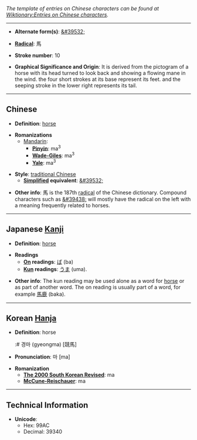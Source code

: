 ''The template of entries on Chinese characters can be found at [[Wiktionary:Entries on Chinese characters]].''

----

* '''Alternate form(s)''': [[&#39532;]]

* '''[[Wiktionary:Chinese radical | Radical]]''': &#39340;

* '''Stroke number''': 10

* '''Graphical Significance and Origin''': It is derived from the pictogram of a horse with its head turned to look back and showing a flowing mane in the wind. the four short strokes at its base represent its feet. and the seeping stroke in the lower right represents its tail.

----

== Chinese ==

* '''Definition''': [[horse]]

* '''Romanizations'''
** [[Mandarin]]:
*** '''[[Pinyin]]''': ma<sup>3</sup>
*** '''[[Wade-Giles]]''': ma<sup>3</sup>
*** '''[[Yale]]''': ma<sup>3</sup>

* '''Style''': [[traditional Chinese]] 
** '''[[simplified Chinese | Simplified]] equivalent''': [[&#39532;]]

* '''Other info''':  &#39340; is the 187th [[Chinese radical|radical]] of the Chinese dictionary.  Compound characters such as [[&#39438;]] will mostly have the radical on the left with a meaning frequently related to horses.

----


== Japanese [[Kanji]] ==

* '''Definition''': [[horse]]

* '''Readings'''
** '''[[On]] readings''': [[ば]] (ba)
** '''[[Kun]] readings''': [[うま]] (uma).

* '''Other info''':  The kun reading may be used alone as a word for [[horse]] or as part of another word.  The on reading is usually part of a word, for example [[馬鹿]] (baka).

----

== Korean [[Hanja]] ==

* '''Definition''': horse
*:# 경마 (gyeongma) [競馬]

* '''Pronunciation''': 마 [ma]

* '''Romanization'''
** '''[[The 2000 South Korean Revised Romanization | The 2000 South Korean Revised]]''': ma
** '''[[McCune-Reischauer]]''': ma

----


== Technical Information ==

* '''Unicode''':
** Hex: 99AC
** Decimal: 39340